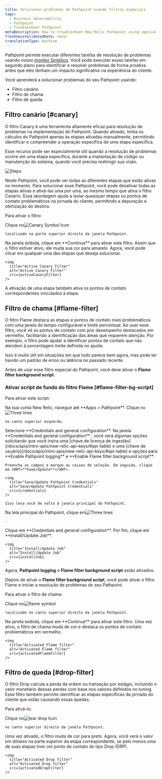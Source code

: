 ```yaml
---
title: Solucionar problemas do Pathpoint usando filtros especiais
tags:
  - Business observability
  - Pathpoint
  - Troubleshoot Pathpoint
metaDescription: How to troubleshoot New Relic Pathpoint using special filters (like Canary or Flame filter).
freshnessValidatedDate: never
translationType: machine
---
```












Pathpoint permite executar diferentes tarefas de resolução de problemas usando nosso [monitor Sintético](/docs/synthetics/synthetic-monitoring/getting-started/get-started-synthetic-monitoring). Você pode executar essas tarefas em segundo plano para identificar e resolver problemas de forma proativa antes que eles tenham um impacto significativo na experiência do cliente.

Você aprenderá a solucionar problemas do seu Pathpoint usando:

* Filtro canário
* Filtro de chama
* Filtro de queda

## Filtro canário [#canary]

O filtro Canary é uma ferramenta altamente eficaz para resolução de problemas na implementação do Pathpoint. Quando ativado, limita os cálculos do Pathpoint apenas às etapas ativadas manualmente, permitindo identificar e compreender a operação específica de uma etapa específica.

Esse recurso pode ser especialmente útil quando a resolução de problemas ocorre em uma etapa específica, durante a implantação de código ou manutenção do sistema, quando você precisa restringir sua visão.

<img
  title="Steps"
  alt="Steps"
  src={steps}
/>

Neste Pathpoint, você pode ver todas as diferentes etapas que estão ativas no momento. Para solucionar esse Pathpoint, você pode desativar todas as etapas ativas e ativá-las uma por uma, ao mesmo tempo que ativa o filtro Canário. Essa abordagem ajuda a isolar quaisquer etapas ou pontos de contato problemáticos na jornada do cliente, permitindo a depuração e otimização do destino.

Para ativar o filtro:

<Steps>
  <Step>
    Clique no<img src={canaryIcon} class="inline" style={{height: "30px", width: "30px"}} alt="Canary Symbol Icon" title="Canary Symbol Icon"/>

    localizado na parte superior direita da janela Pathpoint.
  </Step>

  <Step>
    Na janela exibida, clique em <DNT>**Continue**</DNT> para ativar este filtro.
  </Step>

  <Step>
    Assim que o filtro estiver ativo, ele muda sua cor para amarelo. Agora, você pode clicar em qualquer uma das etapas que deseja solucionar.

    <img
      title="Active Canary Filter"
      alt="Active Canary Filter"
      src={activeCanaryFilter}
    />
  </Step>

  <Callout variant="tip">
    A ativação de uma etapa também ativa os pontos de contato correspondentes vinculados à etapa.
  </Callout>
</Steps>

## Filtro de chama [#flame-filter]

O filtro Flame destaca as etapas e pontos de contato mais problemáticos com uma janela de tempo configurável e limite percentual. Ao usar esse filtro, você vê os pontos de contato com pior desempenho destacados em vermelho, facilitando a identificação das áreas que requerem atenção. Por exemplo, o filtro pode ajudar a identificar pontos de contato que não atendem à porcentagem limite definida no ajuste.

Isso é muito útil em situações em que tudo parece bem agora, mas pode ter havido um padrão de erros ou latência no passado recente.

Antes de usar esse filtro especial do Pathpoint, você deve ativar o <DNT>**Flame filter background script**</DNT>.

### Ativar script de fundo do filtro Flame [#flame-filter-bg-script]

Para ativar este script:

<Steps>
  <Step>
    Na sua conta New Relic, navegue até <DNT>**Apps > Pathpoint**</DNT>. Clique no<img src={threeLines} class="inline" style={{height: "30px", width: "30px"}} alt="Three lines" title="Three lines"/>

    no canto superior esquerdo.
  </Step>

  <Step>
    Selecione <DNT>**Credentials and general configuration**</DNT>.
  </Step>

  <Step>
    Na janela <DNT>**Credentials and general configuration**</DNT> , você verá algumas opções solicitando que você insira uma [chave de licença de ingestão](/docs/apis/intro-apis/new-relic-api-keys/#api-table) e uma [chave de usuário](/docs/apis/intro-apis/new-relic-api-keys/#api-table) e opções para <DNT>**Enable Pathpoint logging**</DNT> e <DNT>**Enable Flame filter background script**</DNT>.

    Preencha os campos e marque as caixas de seleção. Em seguida, clique em <DNT>**Save/Update**</DNT>.

    <img
      title="Save/Update Pathpoint Credentials"
      alt="Save/Update Pathpoint Credentials"
      src={credentials}
    />

    Isso leva você de volta à janela principal do Pathpoint.
  </Step>

  <Step>
    Na tela principal do Pathpoint, clique em<img src={threeLines} class="inline" style={{height: "30px", width: "30px"}} alt="Three lines" title="Three lines"/>

    .
  </Step>

  <Step>
    Clique em <DNT>**Credentials and general configuration**</DNT>.
  </Step>

  <Step>
    Por fim, clique em <DNT>**Install/Update Job**</DNT>.

    <img
      title="Install/Update Job"
      alt="Install/Update Job"
      src={installJob}
    />
  </Step>

  Agora, <DNT>**Pathpoint logging**</DNT> e <DNT>**Flame filter background script**</DNT> estão ativados.
</Steps>

Depois de ativar o <DNT>**Flame filter background script**</DNT>, você pode ativar o filtro Flame e iniciar a resolução de problemas do seu Pathpoint.

Para ativar o filtro de chama:

<Steps>
  <Step>
    Clique no<img src={flameIcon} class="inline" style={{height: "30px", width: "30px"}} alt="flame symbol" title="flame symbol"/>

    localizado no canto superior direito da janela Pathpoint.
  </Step>

  <Step>
    Na janela exibida, clique em <DNT>**Continue**</DNT> para ativar este filtro.
  </Step>

  <Step>
    Uma vez ativo, o filtro de chama muda de cor e destaca os pontos de contato problemáticos em vermelho.

    <img
      title="Activated Flame filter"
      alt="Activated Flame filter"
      src={activatedFlameFilter}
    />
  </Step>
</Steps>

## Filtro de queda [#drop-filter]

O filtro Drop calcula a perda da ordem ou transação por estágio, incluindo o valor monetário dessas perdas com base nos valores definidos no tuning. Esse filtro também permite identificar as etapas específicas da jornada do cliente que estão causando essas quedas.

Para ativá-lo:

<Steps>
  <Step>
    Clique no<img src={tearDropIcon} class="inline" style={{height: "30px", width: "30px"}} alt="tear drop Icon" title="tear drop Icon"/>

    no canto superior direito da janela Pathpoint.
  </Step>

  <Step>
    Uma vez ativado, o filtro muda de cor para preto. Agora, você verá o valor em dólares na parte superior da etapa correspondente, se pelo menos uma de suas etapas tiver um ponto de contato do tipo Drop (DRP).

    <img
      title="Activated Drop filter"
      alt="Activated Drop filter"
      src={activatedDropFilter}
    />
  </Step>
</Steps>